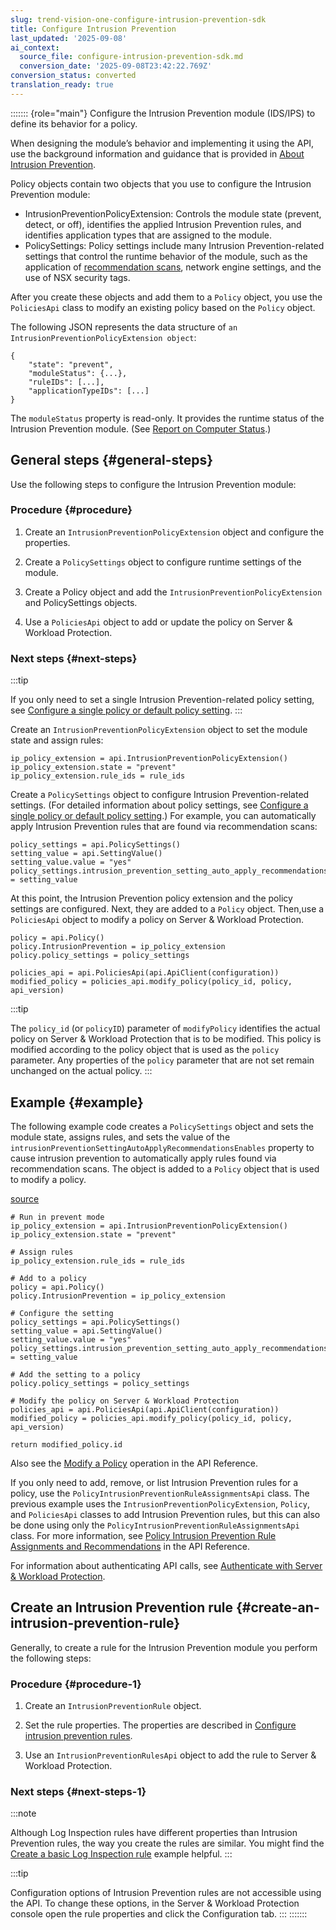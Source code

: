 ```yaml
---
slug: trend-vision-one-configure-intrusion-prevention-sdk
title: Configure Intrusion Prevention
last_updated: '2025-09-08'
ai_context:
  source_file: configure-intrusion-prevention-sdk.md
  conversion_date: '2025-09-08T23:42:22.769Z'
conversion_status: converted
translation_ready: true
---
```


::::::: {role="main"}
Configure the Intrusion Prevention module (IDS/IPS) to define its behavior for a policy.

When designing the module’s behavior and implementing it using the API, use the background information and guidance that is provided in [About Intrusion Prevention](intrusion-prevention.mdx).

Policy objects contain two objects that you use to configure the Intrusion Prevention module:

- IntrusionPreventionPolicyExtension: Controls the module state (prevent, detect, or off), identifies the applied Intrusion Prevention rules, and identifies application types that are assigned to the module.
- PolicySettings: Policy settings include many Intrusion Prevention-related settings that control the runtime behavior of the module, such as the application of [recommendation scans](recommendation-scans-intro.mdx), network engine settings, and the use of NSX security tags.

After you create these objects and add them to a `Policy` object, you use the `PoliciesApi` class to modify an existing policy based on the `Policy` object.

The following JSON represents the data structure of `an IntrusionPreventionPolicyExtension object`:

``` codeblock
{
    "state": "prevent",
    "moduleStatus": {...},
    "ruleIDs": [...],
    "applicationTypeIDs": [...]
}
```

The `moduleStatus` property is read-only. It provides the runtime status of the Intrusion Prevention module. (See [Report on Computer Status](report-computer-status.mdx).)

## General steps {#general-steps}

Use the following steps to configure the Intrusion Prevention module:

### Procedure {#procedure}

1.  Create an `IntrusionPreventionPolicyExtension` object and configure the properties.

2.  Create a `PolicySettings` object to configure runtime settings of the module.

3.  Create a Policy object and add the `IntrusionPreventionPolicyExtension` and PolicySettings objects.

4.  Use a `PoliciesApi` object to add or update the policy on Server & Workload Protection.

### Next steps {#next-steps}

:::tip

If you only need to set a single Intrusion Prevention-related policy setting, see [Configure a single policy or default policy setting](create-configure-policy.mdx).
:::

Create an `IntrusionPreventionPolicyExtension` object to set the module state and assign rules:

``` codeblock
ip_policy_extension = api.IntrusionPreventionPolicyExtension()
ip_policy_extension.state = "prevent"
ip_policy_extension.rule_ids = rule_ids
```

Create a `PolicySettings` object to configure Intrusion Prevention-related settings. (For detailed information about policy settings, see [Configure a single policy or default policy setting](create-configure-policy.mdx).) For example, you can automatically apply Intrusion Prevention rules that are found via recommendation scans:

``` codeblock
policy_settings = api.PolicySettings()
setting_value = api.SettingValue()
setting_value.value = "yes"
policy_settings.intrusion_prevention_setting_auto_apply_recommendations_enabled = setting_value
```

At this point, the Intrusion Prevention policy extension and the policy settings are configured. Next, they are added to a `Policy` object. Then,use a `PoliciesApi` object to modify a policy on Server & Workload Protection.

``` codeblock
policy = api.Policy()
policy.IntrusionPrevention = ip_policy_extension
policy.policy_settings = policy_settings

policies_api = api.PoliciesApi(api.ApiClient(configuration))
modified_policy = policies_api.modify_policy(policy_id, policy, api_version)
```

:::tip

The `policy_id` (or `policyID`) parameter of `modifyPolicy` identifies the actual policy on Server & Workload Protection that is to be modified. This policy is modified according to the policy object that is used as the `policy` parameter. Any properties of the `policy` parameter that are not set remain unchanged on the actual policy.
:::

## Example {#example}

The following example code creates a `PolicySettings` object and sets the module state, assigns rules, and sets the value of the `intrusionPreventionSettingAutoApplyRecommendationsEnables` property to cause intrusion prevention to automatically apply rules found via recommendation scans. The object is added to a `Policy` object that is used to modify a policy.

[source](https://github.com/deep-security/automation-center-sdk-samples/blob/master/python/src/intrusion_prevention_examples.py)

``` codeblock
# Run in prevent mode
ip_policy_extension = api.IntrusionPreventionPolicyExtension()
ip_policy_extension.state = "prevent"

# Assign rules
ip_policy_extension.rule_ids = rule_ids

# Add to a policy
policy = api.Policy()
policy.IntrusionPrevention = ip_policy_extension

# Configure the setting
policy_settings = api.PolicySettings()
setting_value = api.SettingValue()
setting_value.value = "yes"
policy_settings.intrusion_prevention_setting_auto_apply_recommendations_enabled = setting_value

# Add the setting to a policy
policy.policy_settings = policy_settings

# Modify the policy on Server & Workload Protection
policies_api = api.PoliciesApi(api.ApiClient(configuration))
modified_policy = policies_api.modify_policy(policy_id, policy, api_version)

return modified_policy.id
```

Also see the [Modify a Policy](https://automation.trendmicro.com/cloudone/workload-security/) operation in the API Reference.

If you only need to add, remove, or list Intrusion Prevention rules for a policy, use the `PolicyIntrusionPreventionRuleAssignmentsApi` class. The previous example uses the `IntrusionPreventionPolicyExtension`, `Policy`, and `PoliciesApi` classes to add Intrusion Prevention rules, but this can also be done using only the `PolicyIntrusionPreventionRuleAssignmentsApi` class. For more information, see [Policy Intrusion Prevention Rule Assignments and Recommendations](https://automation.trendmicro.com/cloudone/workload-security/) in the API Reference.

For information about authenticating API calls, see [Authenticate with Server & Workload Protection](send-your-first-request-using-api.mdx).

## Create an Intrusion Prevention rule {#create-an-intrusion-prevention-rule}

Generally, to create a rule for the Intrusion Prevention module you perform the following steps:

### Procedure {#procedure-1}

1.  Create an `IntrusionPreventionRule` object.

2.  Set the rule properties. The properties are described in [Configure intrusion prevention rules](config-intrusion-prevention-rules.mdx).

3.  Use an `IntrusionPreventionRulesApi` object to add the rule to Server & Workload Protection.

### Next steps {#next-steps-1}

:::note

Although Log Inspection rules have different properties than Intrusion Prevention rules, the way you create the rules are similar. You might find the [Create a basic Log Inspection rule](config-log-inspection-swp.mdx) example helpful.
:::

:::tip

Configuration options of Intrusion Prevention rules are not accessible using the API. To change these options, in the Server & Workload Protection console open the rule properties and click the Configuration tab.
:::
:::::::
